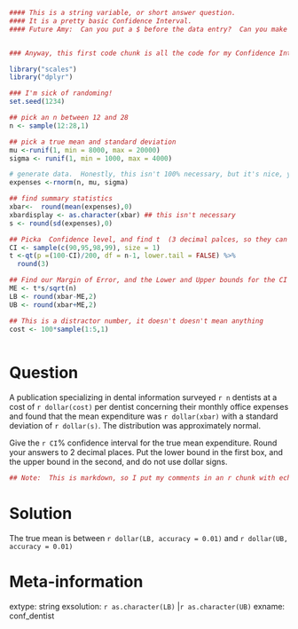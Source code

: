 ```r
#### This is a string variable, or short answer question.  
#### It is a pretty basic Confidence Interval.
#### Future Amy:  Can you put a $ before the data entry?  Can you make multiple correct answers?


### Anyway, this first code chunk is all the code for my Confidence Interval.  

library("scales")
library("dplyr")

### I'm sick of randoming!
set.seed(1234)

## pick an n between 12 and 28
n <- sample(12:28,1)

## pick a true mean and standard deviation
mu <-runif(1, min = 8000, max = 20000)
sigma <- runif(1, min = 1000, max = 4000)

# generate data.  Honestly, this isn't 100% necessary, but it's nice, you know?
expenses <-rnorm(n, mu, sigma) 

## find summary statistics
xbar<-  round(mean(expenses),0)
xbardisplay <- as.character(xbar) ## this isn't necessary
s <- round(sd(expenses),0) 

## Picka  Confidence level, and find t  (3 decimal palces, so they can use a table)
CI <- sample(c(90,95,98,99), size = 1)
t <-qt(p =(100-CI)/200, df = n-1, lower.tail = FALSE) %>% 
  round(3)

## Find our Margin of Error, and the Lower and Upper bounds for the CI
ME <- t*s/sqrt(n) 
LB <- round(xbar-ME,2)
UB <- round(xbar+ME,2)

## This is a distractor number, it doesn't doesn't mean anything
cost <- 100*sample(1:5,1) 
  

```


Question
========


A publication specializing in dental information surveyed `r n` dentists at a cost of  `r dollar(cost)` per dentist concerning their monthly office expenses and found that the mean expenditure was `r dollar(xbar)` with a standard deviation of  `r dollar(s)`.  The distribution was approximately normal.  

Give the `r CI`\% confidence interval for the true mean expenditure.  Round your answers to 2 decimal places.  Put the lower bound in the first box, and the upper bound in the second, and do not use dollar signs.

```r

## Note:  This is markdown, so I put my comments in an r chunk with echo = false.  Carry on!
```

Solution
========
The true mean is between  `r dollar(LB, accuracy = 0.01)` and `r dollar(UB, accuracy = 0.01)`


Meta-information
============
extype: string 
exsolution: `r as.character(LB)` |`r as.character(UB)`
exname: conf_dentist

